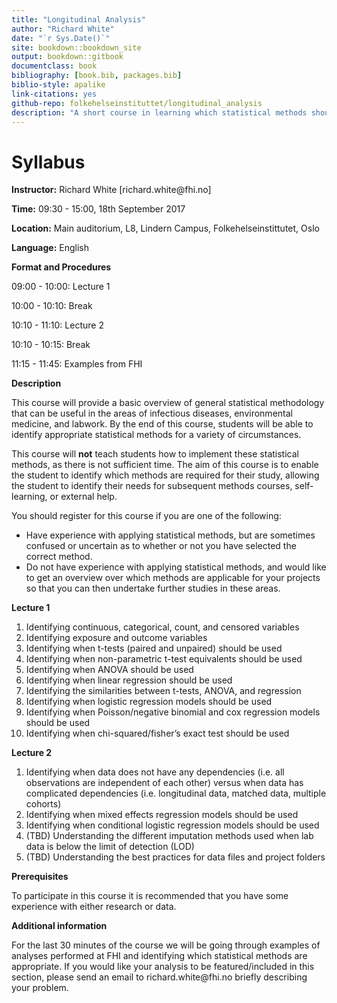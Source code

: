 ```yaml
--- 
title: "Longitudinal Analysis"
author: "Richard White"
date: "`r Sys.Date()`"
site: bookdown::bookdown_site
output: bookdown::gitbook
documentclass: book
bibliography: [book.bib, packages.bib]
biblio-style: apalike
link-citations: yes
github-repo: folkehelseinstituttet/longitudinal_analysis
description: "A short course in learning which statistical methods should be applied where."
---
```


# Syllabus

**Instructor:** Richard White [richard.white@fhi.no]

**Time:** 09:30 - 15:00, 18th September 2017

**Location:** Main auditorium, L8, Lindern Campus, Folkehelseinstittutet, Oslo

**Language:** English

**Format and Procedures**

09:00 - 10:00: Lecture 1

10:00 - 10:10: Break

10:10 - 11:10: Lecture 2

10:10 - 10:15: Break

11:15 - 11:45: Examples from FHI

**Description**

This course will provide a basic overview of general statistical methodology that can be useful in the areas of infectious diseases, environmental medicine, and labwork. By the end of this course, students will be able to identify appropriate statistical methods for a variety of circumstances.

This course will **not** teach students how to implement these statistical methods, as there is not sufficient time. The aim of this course is to enable the student to identify which methods are required for their study, allowing the student to identify their needs for subsequent methods courses, self-learning, or external help.

You should register for this course if you are one of the following:

- Have experience with applying statistical methods, but are sometimes confused or uncertain as to whether or not you have selected the correct method.
- Do not have experience with applying statistical methods, and would like to get an overview over which methods are applicable for your projects so that you can then undertake further studies in these areas.

**Lecture 1**

1. Identifying continuous, categorical, count, and censored variables
2. Identifying exposure and outcome variables
3. Identifying when t-tests (paired and unpaired) should be used
4. Identifying when non-parametric t-test equivalents should be used
5. Identifying when ANOVA should be used
6. Identifying when linear regression should be used
7. Identifying the similarities between t-tests, ANOVA, and regression
8. Identifying when logistic regression models should be used
9. Identifying when Poisson/negative binomial and cox regression models should be used
10. Identifying when chi-squared/fisher’s exact test should be used

**Lecture 2**

1. Identifying when data does not have any dependencies (i.e. all observations are independent of each other) versus when data has complicated dependencies (i.e. longitudinal data, matched data, multiple cohorts)
2. Identifying when mixed effects regression models should be used
3. Identifying when conditional logistic regression models should be used
4. (TBD) Understanding the different imputation methods used when lab data is below the limit of detection (LOD)
5. (TBD) Understanding the best practices for data files and project folders

**Prerequisites**

To participate in this course it is recommended that you have some experience with either research or data.

**Additional information**

For the last 30 minutes of the course we will be going through examples of analyses performed at FHI and identifying which statistical methods are appropriate. If you would like your analysis to be featured/included in this section, please send an email to richard.white@fhi.no briefly describing your problem.